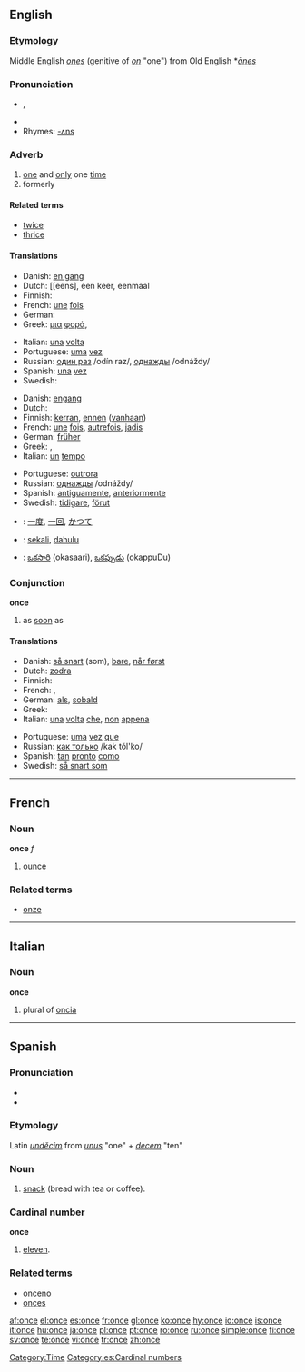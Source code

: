 {{see|önce}}
{{wikipedia}}
==English==

{{rank|God|three|put|166|once|new|years|always}}

===Etymology===
Middle English ''[[ones]]'' (genitive of ''[[on]]'' "one") from Old English *''[[ānes]]''

===Pronunciation===
* {{IPA|/wʌns/}}, {{SAMPA|/wVns/}}
* {{audio|en-us-once.ogg|Audio (US)}}
* Rhymes: [[Rhymes:English:-ʌns|-ʌns]]

===Adverb===
{{en-adv|-}}

# [[one]] and [[only]] one [[time]]
# formerly

====Related terms====
* [[twice]]
* [[thrice]]

====Translations====
{{trans-top|one and only one time}}
* Danish: [[en gang]]
* Dutch: [[eens], een keer, eenmaal
* Finnish: {{t+|fi|kerta|alt=kerran}}
* French: [[une]] [[fois]]
* German: {{t+|de|einmal}}
* Greek: [[μια]] [[φορά]], {{t|el|άπαξ|sc=Grek}}
{{trans-mid}}
* Italian: [[una]] [[volta]]
* Portuguese: [[uma]] [[vez]]
* Russian: [[один раз]] /odín raz/, [[однажды]] /odnáždy/
* Spanish: [[una]] [[vez]]
* Swedish: {{t-|sv|en gång}}
{{trans-bottom}}

{{trans-top|formerly}}
* Danish: [[engang]]
* Dutch: {{t-|nl|eens}}
* Finnish: [[kerta|kerran]], [[ennen]] ([[vanha|vanhaan]])
* French: [[une]] [[fois]], [[autrefois]], [[jadis]]
* German: [[früher]]
* Greek: {{t|el|άλλοτε|sc=Grek}}, {{t|el|παλιά|sc=Grek}}
* Italian: [[un]] [[tempo]]
{{trans-mid}}
* Portuguese: [[outrora]]
* Russian: [[однажды]] /odnáždy/
* Spanish: [[antiguamente]], [[anteriormente]]
* Swedish: [[tidigare]], [[förut]]
{{trans-bottom}}

{{checktrans-top}}
* {{ttbc|Japanese}}: [[一度]], [[一回]], [[かつて]]
* {{ttbc|Malay}}: [[sekali]], [[dahulu]]
{{trans-mid}}
* {{ttbc|Telugu}}: [[ఒకసారి]] (okasaari), [[ఒకప్పుడు]] (okappuDu)
{{trans-bottom}}

===Conjunction===
'''once'''

# as [[soon]] as

====Translations====
{{trans-top|as soon as}}
* Danish: [[så snart]] (som), [[bare]], [[når først]]
* Dutch: [[zodra]]
* Finnish: {{t-|fi|kunhan}}
* French: {{t-|fr|aussitôt que}}, {{t-|fr|dès que}}
* German: [[als]], [[sobald]]
* Greek: {{t+|el|μόλις|sc=Grek}}
* Italian: [[una]] [[volta]] [[che]], [[non]] [[appena]]
{{trans-mid}}
* Portuguese: [[uma]] [[vez]] [[que]]
* Russian: [[как только]] /kak tól'ko/
* Spanish: [[tan]] [[pronto]] [[como]]
* Swedish: [[så snart som]]
{{trans-bottom}}

[[Category:Time]]

----

==French==

===Noun===
'''once''' ''f''

# [[ounce]]

===Related terms===
* [[onze]]

----

==Italian==

===Noun===
'''once'''

# plural of [[oncia]]

----

==Spanish==

===Pronunciation===
* {{IPA|/ˈɔn.se/}}
* {{SAMPA|/"On.se/}}

===Etymology===
Latin ''[[undecim|undĕcim]]'' from ''[[unus]]'' "one" + ''[[decem]]'' "ten"

===Noun===
{{es-noun-f}}

# {{context|Latin American Spanish}} [[snack]] (bread with tea or coffee).

===Cardinal number===
'''once'''

# [[eleven]].

===Related terms===
* [[onceno]]
* [[onces]]


[[Category:es:Cardinal numbers]]

[[af:once]]
[[el:once]]
[[es:once]]
[[fr:once]]
[[gl:once]]
[[ko:once]]
[[hy:once]]
[[io:once]]
[[is:once]]
[[it:once]]
[[hu:once]]
[[ja:once]]
[[pl:once]]
[[pt:once]]
[[ro:once]]
[[ru:once]]
[[simple:once]]
[[fi:once]]
[[sv:once]]
[[te:once]]
[[vi:once]]
[[tr:once]]
[[zh:once]]